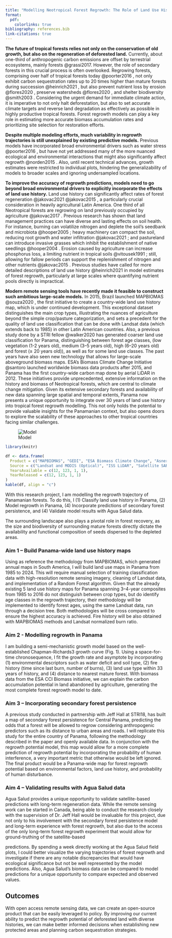 ```yaml
---
title: "Modelling Neotropical Forest Regrowth: The Role of Land Use History"
format:
  pdf:
    colorlinks: true
bibliography: references.bib
link-citations: true
---
```


**The future of tropical forests relies not only on the conservation of old growth, but also on the regeneration of deforested land.** Currently, about one-third of anthropogenic carbon emissions are offset by terrestrial ecosystems, mainly forests @grassi2017. However, the role of secondary forests in this crucial process is often overlooked. Regrowing forests, comprising over half of tropical forests today @poorter2016 , not only exhibit carbon sequestration rates up to 20 times higher than mature forests during succession @heinrich2021 , but also prevent nutrient loss by erosion @flores2020 , preserve watersheds @flores2020 , and shelter biodiversity @smith2003 . Considering the urgent demand for immediate climate action, it is imperative to not only halt deforestation, but also to set accurate climate targets and reverse land degradation as effectively as possible in highly productive tropical forests. Forest regrowth models can play a key role in estimating more accurate biomass accumulation rates and prioritizing site selection for restoration efforts.

**Despite multiple modeling efforts, much variability in regrowth trajectories is still unexplained by existing predictive models.** Previous models have incorporated broad environmental drivers such as water stress @poorter2016 , but have not yet addressed many of the more nuanced ecological and environmental interactions that might also significantly affect regrowth @norden2015 . Also, until recent technical advances, growth estimates were restricted to individual plots, hindering the generalizability of models to broader scales and ignoring undersampled locations.

**To improve the accuracy of regrowth predictions, models need to go beyond broad environmental drivers to explicitly incorporate the effects of land use history.** Land use history can significantly affect rates of forest regeneration @jakovac2021 @jakovac2015 , a particularly crucial consideration in heavily agricultural Latin America. One third of all Neotropical forests are regrowing on land previously occupied by agriculture @jakovac2017 . Previous research has shown that land management practices can have diverse and lasting effects on soil health. For instance, burning can volatilize nitrogen and deplete the soil's seedbank and microbiota @hooper2005 ; heavy machinery can compact the soil, reducing root growth and water infiltration @jakovac2021 ; and pastureland can introduce invasive grasses which inhibit the establishment of native seedlings @hooper2004 . Erosion caused by agriculture can increase phosphorus loss, a limiting nutrient in tropical soils @vitousek1991 ; still, allowing for fallow periods can support the replenishment of nitrogen and other nutrients @jakovac2015 . Previous studies have called for more detailed descriptions of land use history @heinrich2021 in model estimates of forest regrowth, particularly at large scales where quantifying nutrient pools directly is impractical.

**Modern remote sensing tools have recently made it feasible to construct such ambitious large-scale models.** In 2015, Brazil launched MAPBIOMAS @souza2020 , the first initiative to create a country-wide land use history map, which is under continued development. This exceptional dataset distinguishes the main crop types, illustrating the nuances of agriculture beyond the simple crop/pasture categorization, and sets a precedent for the quality of land use classification that can be done with Landsat data (which extends back to 1985) in other Latin American countries. Also, a previous study done by a STRI fellow @walker2020 has generated coarser land use classification for Panama, distinguishing between forest age classes, (low vegetation (1-2 years old), medium (3–5 years old), high (6–20 years old) and forest (≥ 20 years old)), as well as for some land use classes. The past years have also seen new technology that allows for large-scale aboveground biomass maps. ESA’s Biomass Climate Change Initiative @santoro launched worldwide biomass data products after 2015, and Panama has the first country-wide carbon map done by aerial LiDAR in 2012. These initiatives provide unprecedented, extensive information on the history and biomass of Neotropical forests, which are central to climate change mitigation. Given its extensive secondary forests and availability of new data spanning large spatial and temporal extents, Panama now presents a unique opportunity to integrate over 30 years of land use history into tropical forest regrowth modelling. This not only holds the potential to provide valuable insights for the Panamanian context, but also opens doors to explore the scalability of these approaches to other tropical countries facing similar challenges.

![Model](model_sketch.png)

```r

library(knitr)

df <- data.frame(
  Product = c("MAPBIOMAS", "GEDI", "ESA Biomass Climate Change", "Asner"),
  Source = c("Landsat and MODIS (Optical)", "ISS LiDAR", "Satellite SAR and LiDAR", "Airborne LiDAR"),
  YearsAvailable = c(12, 123, 1, 1),
  YearReleased = c(12, 123, 1, 1)
)
kable(df, align = "c")

```

With this research project, I am modelling the regrowth trajectory of Panamanian forests. To do this, I (1) Classify land use history in Panama, (2) Model regrowth in Panama, (4) Incorporate predictions of secondary forest persistence, and (4) Validate model results with Agua Salud data.

The surrounding landscape also plays a pivotal role in forest recovery, as the size and biodiversity of surrounding mature forests directly dictate the availability and functional composition of seeds dispersed to the depleted areas.

### Aim 1 – Build Panama-wide land use history maps

Using as reference the methodology from MAPBIOMAS, which generated annual maps in South America, I will build land use maps in Panama from 1985 to 2024. This will require manual selection of training classification data with high-resolution remote sensing imagery, cleaning of Landsat data, and implementation of a Random Forest algorithm. Given that the already existing 5 land use history maps for Panama spanning 3–4-year composites from 1985 to 2016 do not distinguish between crop types, but do identify age classes in the regrowth trajectory, their methodology will be implemented to identify forest ages, using the same Landsat data, run through a decision tree. Both methodologies will be cross compared to ensure the highest accuracy is achieved. Fire history will be also obtained with MAPBIOMAS methods and Landsat normalized burn ratio.

### Aim 2 - Modelling regrowth in Panama

I am building a semi-mechanistic growth model based on the well-established Chapman-Richards3 growth curve (Fig. 1). Using a space-for-time chronosequence, I fit the growth rate and asymptote by incorporating (1) environmental descriptors such as water deficit and soil type, (2) fire history (time since last burn, number of burns), (3) land use type within 33 years of history, and (4) distance to nearest mature forest. With biomass data from the ESA CCI Biomass initiative, we can explain the carbon accumulation potential in land abandoned by agriculture, generating the most complete forest regrowth model to date.

### Aim 3 – Incorporating secondary forest persistence

A previous study conducted in partnership with Jeff Hall at STRI18, has built a map of secondary forest persistence for Central Panama, predicting the odds that a forest will be allowed to regrow considering anthropogenic predictors such as its distance to urban areas and roads. I will replicate this study for the entire country of Panama, following the methodology described in the paper and openly available data. In conjunction with the regrowth potential model, this map would allow for a more complete prediction of regrowth potential by incorporating the probability of human interference, a very important metric that otherwise would be left ignored. The final product would be a Panama-wide map for forest regrowth potential based on environmental factors, land use history, and probability of human disturbance.

### Aim 4 – Validating results with Agua Salud data

Agua Salud provides a unique opportunity to validate satellite-based predictions with long-term regeneration data. While the remote sensing work can be started in Canada, being able to conduct the research closely with the supervision of Dr. Jeff Hall would be invaluable for this project, due not only to his involvement with the secondary forest persistence model and long-term experience with forest regrowth, but also due to the access of the only long-term forest regrowth experiment that would allow for ground-truthing of the satellite-based

predictions. By spending a week directly working at the Agua Salud field plots, I could better visualize the varying trajectories of forest regrowth and investigate if there are any notable discrepancies that would have ecological significance but not be well represented by the model predictions. Also, Agua Salud’s biomass data can be compared to model predictions for a unique opportunity to compare expected and observed values.

## Outcomes

With open access remote sensing data, we can create an open-source product that can be easily leveraged to policy. By improving our current ability to predict the regrowth potential of deforested land with diverse histories, we can make better informed decisions when establishing new protected areas and planning carbon sequestration strategies.